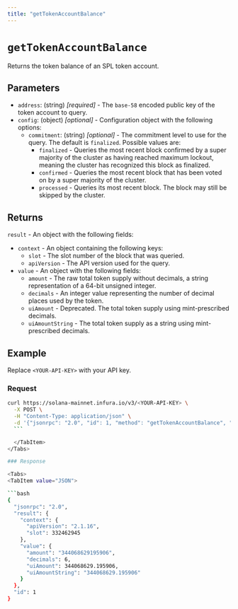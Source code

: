 ```yaml
---
title: "getTokenAccountBalance"
---
```



# `getTokenAccountBalance`

Returns the token balance of an SPL token account.

## Parameters

- `address`: (string) _[required]_ - The `base-58` encoded public key of the token account to query.
- `config`: (object) _[optional]_  - Configuration object with the following options:
    - `commitment`: (string) _[optional]_  - The commitment level to use for the query. The default is `finalized`. Possible values are:
        - `finalized` - Queries the most recent block confirmed by a super majority of the cluster as having
            reached maximum lockout, meaning the cluster has recognized this block as finalized.
        - `confirmed` - Queries the most recent block that has been voted on by a super majority of the cluster.
        - `processed` - Queries its most recent block. The block may still be skipped by the cluster.

## Returns

`result` - An object with the following fields:

- `context` - An object containing the following keys:
    - `slot` - The slot number of the block that was queried.
    - `apiVersion` - The API version used for the query.
- `value` - An object with the following fields:
    - `amount` - The raw total token supply without decimals, a string representation of a 64-bit unsigned integer.
    - `decimals` - An integer value representing the number of decimal places used by the token.
    - `uiAmount` - Deprecated. The total token supply using mint-prescribed decimals.
    - `uiAmountString` - The total token supply as a string using mint-prescribed decimals.

## Example

Replace `<YOUR-API-KEY>` with your API key.

### Request

<Tabs>
  <TabItem value="curl">

  ```bash
  curl https://solana-mainnet.infura.io/v3/<YOUR-API-KEY> \
    -X POST \
    -H "Content-Type: application/json" \
    -d '{"jsonrpc": "2.0", "id": 1, "method": "getTokenAccountBalance", "params": ["3emsAVdmGKERbHjmGfQ6oZ1e35dkf5iYcS6U4CPKFVaa"]}'
    ```

    </TabItem>
</Tabs>

### Response

<Tabs>
  <TabItem value="JSON">

  ```bash
  {
    "jsonrpc": "2.0",
    "result": {
      "context": {
        "apiVersion": "2.1.16",
        "slot": 332462945
      },
      "value": {
        "amount": "344068629195906",
        "decimals": 6,
        "uiAmount": 344068629.195906,
        "uiAmountString": "344068629.195906"
      }
    },
    "id": 1
  }
  ```

  </TabItem>
</Tabs>